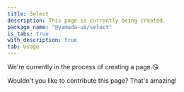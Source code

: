 ```yaml
---
title: Select
description: This page is currently being created.
package_name: "@yamada-ui/select"
is_tabs: true
with_description: true
tab: Usage
---
```


We're currently in the process of creating a page.😘

Wouldn't you like to contribute this page? That's amazing!
